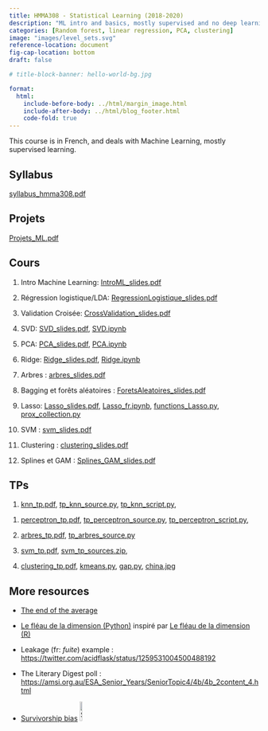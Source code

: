 ```yaml
---
title: HMMA308 - Statistical Learning (2018-2020)
description: "ML intro and basics, mostly supervised and no deep learning."
categories: [Random forest, linear regression, PCA, clustering]
image: "images/level_sets.svg"
reference-location: document
fig-cap-location: bottom
draft: false

# title-block-banner: hello-world-bg.jpg

format:
  html:
    include-before-body: ../html/margin_image.html
    include-after-body: ../html/blog_footer.html
    code-fold: true
---
```


This course is in French, and deals with Machine Learning, mostly supervised learning.

## Syllabus
[syllabus_hmma308.pdf](enseignement/Montpellier/HMMA308/syllabus_hmma308.pdf)

## Projets
[Projets_ML.pdf](enseignement/Montpellier/HMMA308/Projets_ML.pdf)

## Cours

1. Intro Machine Learning: [IntroML_slides.pdf](enseignement/Montpellier/HMMA308/IntroML_slides.pdf)

1. Régression logistique/LDA: [RegressionLogistique_slides.pdf](enseignement/Montpellier/HMMA308/RegressionLogistique_slides.pdf)


1. Validation Croisée: [CrossValidation_slides.pdf](enseignement/Montpellier/HMMA308/CrossValidation_slides.pdf)

1. SVD: [SVD_slides.pdf](enseignement/Montpellier/HMMA308/SVD_slides.pdf), [SVD.ipynb](enseignement/Montpellier/HMMA308/SVD.ipynb){target="_blank"}

1. PCA: [PCA_slides.pdf](enseignement/Montpellier/HMMA308/PCA_slides.pdf), [PCA.ipynb](enseignement/Montpellier/HMMA308/PCA.ipynb)

1. Ridge: [Ridge_slides.pdf](enseignement/Montpellier/HMMA308/Ridge_slides.pdf), [Ridge.ipynb](enseignement/Montpellier/HMMA308/Ridge.ipynb)

1. Arbres : [arbres_slides.pdf](enseignement/Montpellier/HMMA308/arbres_slides.pdf)

1. Bagging et forêts aléatoires : [ForetsAleatoires_slides.pdf](enseignement/Montpellier/HMMA308/ForetsAleatoires_slides.pdf)

1. Lasso: [Lasso_slides.pdf](enseignement/Montpellier/HMMA308/Lasso_slides.pdf), [Lasso_fr.ipynb](enseignement/Montpellier/HMMA308/Lasso_fr.ipynb), [functions_Lasso.py](enseignement/Montpellier/HMMA308/functions_Lasso.py), [prox_collection.py](enseignement/Montpellier/HMMA308/prox_collection.py)

1. SVM : [svm_slides.pdf](enseignement/Montpellier/HMMA308/svm_slides.pdf)

1. Clustering : [clustering_slides.pdf](enseignement/Montpellier/HMMA308/clustering_slides.pdf)

2. Splines et GAM : [Splines_GAM_slides.pdf](enseignement/Montpellier/HMMA308/Splines_GAM_slides.pdf)


## TPs

1. [knn_tp.pdf](enseignement/Montpellier/HMMA308/knn_tp.pdf),
[tp_knn_source.py](enseignement/Montpellier/HMMA308/tp_knn_source.py), [tp_knn_script.py](enseignement/Montpellier/HMMA308/tp_knn_script.py),

<!--- [tp_knn_script_corr.py](enseignement/Montpellier/HMMA308/tp_knn_script_corr.py),
[knn_tp_corr.pdf](enseignement/Montpellier/HMMA308/knn_tp_corr.pdf)
--->

1. [perceptron_tp.pdf](enseignement/Montpellier/HMMA308/perceptron_tp.pdf),
[tp_perceptron_source.py](enseignement/Montpellier/HMMA308/tp_perceptron_source.py), [tp_perceptron_script.py](enseignement/Montpellier/HMMA308/tp_perceptron_script.py), <!---[TP_perceptron.ipynb](enseignement/Montpellier/HMMA308/TP_perceptron.ipynb)--->

1. [arbres_tp.pdf](enseignement/Montpellier/HMMA308/arbres_tp.pdf), [tp_arbres_source.py](enseignement/Montpellier/HMMA308/tp_arbres_source.py)

1. [svm_tp.pdf](enseignement/Montpellier/HMMA308/svm_tp.pdf), [svm_tp_sources.zip](enseignement/Montpellier/HMMA308/svm_tp_sources.zip),

1. [clustering_tp.pdf](enseignement/Montpellier/HMMA308/clustering_tp.pdf), [kmeans.py](enseignement/Montpellier/HMMA308/kmeans.py), [gap.py](enseignement/Montpellier/HMMA308/gap.py), [china.jpg](enseignement/Montpellier/HMMA308/china.jpg)


## More resources
- [The end of the average](https://www.thestar.com/news/insight/2016/01/16/when-us-air-force-discovered-the-flaw-of-averages.html)

- [Le fléau de la dimension (Python)](https://github.com/Arvinds-ds/Stan-Code/blob/master/python%20notebooks/curse_dims/curs-dims.ipynb) inspiré par [Le fléau de la dimension (R)](https://mc-stan.org/users/documentation/case-studies/curse-dims.html)

- Leakage (fr: *fuite*) example : <https://twitter.com/acidflask/status/1259531004500488192>

- The Literary Digest poll : <https://amsi.org.au/ESA_Senior_Years/SeniorTopic4/4b/4b_2content_4.html>

- [Survivorship bias](https://en.wikipedia.org/wiki/Survivorship_bias) ![Survivorship bias](images/Survivorship-bias.png "Survivorship-bias, Wikipedia source)"){ width=10% }
